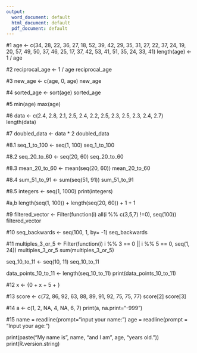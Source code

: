 ```yaml
---
output:
  word_document: default
  html_document: default
  pdf_document: default
---
```

#1
age <- c(34, 28, 22, 36, 27, 18, 52, 39, 42, 29, 35, 31, 27, 22, 37, 24, 19, 20, 57, 49, 50, 37, 46, 25, 17, 37, 42, 53, 41, 51, 35, 24, 33, 41)
length(age)
 <- 1 / age
 
#2
reciprocal_age <- 1 / age
reciprocal_age

#3
new_age <- c(age, 0, age)
new_age

#4
sorted_age <- sort(age)
sorted_age

#5
min(age)
max(age)

#6
data <- c(2.4, 2.8, 2.1, 2.5, 2.4, 2.2, 2.5, 2.3, 2.5, 2.3, 2.4, 2.7)
length(data)

#7
doubled_data <- data * 2
doubled_data

#8.1
seq_1_to_100 <- seq(1, 100)
seq_1_to_100

#8.2
seq_20_to_60 <- seq(20, 60)
seq_20_to_60

#8.3
mean_20_to_60 <- mean(seq(20, 60))
mean_20_to_60

#8.4
sum_51_to_91 <- sum(seq(51, 91))
sum_51_to_91

#8.5
integers <- seq(1, 1000)
print(integers)

#a,b
length(seq(1, 100)) + length(seq(20, 60)) + 1 + 1

#9
filtered_vector <- Filter(function(i) all(i %% c(3,5,7) !=0), seq(100))
filtered_vector

#10
seq_backwards <- seq(100, 1, by= -1)
seq_backwards

#11
multiples_3_or_5 <- Filter(function(i) i %% 3 == 0 || i %% 5 == 0, seq(1, 24))
multiples_3_or_5
sum(multiples_3_or_5)

seq_10_to_11 <- seq(10, 11)
seq_10_to_11

data_points_10_to_11 <- length(seq_10_to_11)
print(data_points_10_to_11)

#12
x <- {0 + x + 5 + }

#13
score <- c(72, 86, 92, 63, 88, 89, 91, 92, 75, 75, 77)
score[2]
score[3]

#14
a <- c(1, 2, NA, 4, NA, 6, 7)
print(a, na.print="-999")

#15
name = readline(prompt="input your name: ")
age = readline(prompt = "Input your age: ")

print(paste("My name is", name, "and I am", age, "years old."))
print(R.version.string)



